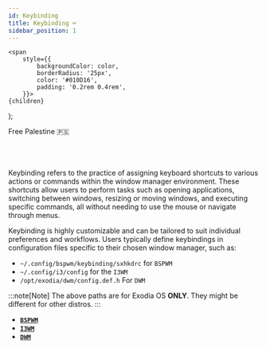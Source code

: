 ```yaml
---
id: Keybinding
title: Keybinding ⌨️
sidebar_position: 1
---
```


<!-- Badges -->
    <span
        style={{
            backgroundColor: color,
            borderRadius: '25px',
            color: '#010D16',
            padding: '0.2rem 0.4rem',
        }}>
    {children}
  </span>
);

<Highlight color="#04bdcb">Free Palestine 🇵🇸</Highlight>   <br></br><br></br>

Keybinding refers to the practice of assigning keyboard shortcuts to various actions or commands within the window manager environment. These shortcuts allow users to perform tasks such as opening applications, switching between windows, resizing or moving windows, and executing specific commands, all without needing to use the mouse or navigate through menus.

Keybinding is highly customizable and can be tailored to suit individual preferences and workflows. Users typically define keybindings in configuration files specific to their chosen window manager, such as:
- `~/.config/bspwm/keybinding/sxhkdrc` for `BSPWM`
- `~/.config/i3/config` for the `I3WM`
- `/opt/exodia/dwm/config.def.h` For `DWM`

:::note[Note]
The above paths are for Exodia OS **ONLY**. They might be different for other distros.
:::

- [**`BSPWM`**](./1-bspwm.mdx)
- [**`I3WM`**](./2-dwm.mdx)
- [**`DWM`**](./3-i3wm.mdx)
